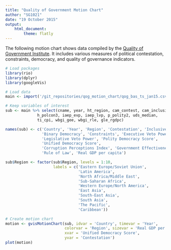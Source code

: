 ```yaml
---
title: "Quality of Government Motion Chart"
author: "SG1021"
date: "19 October 2015"
output: 
    html_document:
        theme: flatly
---
```


The following motion chart shows data compiled by the [Quality of Government
Institute](http://qog.pol.gu.se/data/datadownloads/qogbasicdata). It includes
various measures of political contestation, constraints, democracy, and quality
of governance indicators.


```r
# Load packages
library(rio)
library(dplyr)
library(googleVis)

# Load data
main <- import('/git_repositories/qog_motion_chart/qog_bas_ts_jan15.csv')

# Keep variables of interest
sub <- main %>% select(cname, year, ht_region, cam_contest, cam_inclusive, chga_demo, 
              h_polcon3, iaep_evp, iaep_lvp, p_polity2, uds_median,
              ti_cpi, wbgi_gee, wbgi_rle, gle_rgdpc)

names(sub) <- c('Country', 'Year', 'Region', 'Contestation', 'Inclusiveness', 
                'Binary Democracy', 'Constraints', 'Executive Veto Power',
                'Legislative Veto Power', 'Polity Democracy Score', 
                'Unified Democracy Score', 
                'Corruption Perceptions Index', 'Government Effectiveness',
                'Rule of Law', 'Real GDP per capita')

sub$Region <- factor(sub$Region, levels = 1:10, 
                     labels = c('Eastern Europe/Soviet Union',
                                'Latin America',
                                'North Africa/Middle East',
                                'Sub-Saharan Africa',
                                'Western Europe/North America',
                                'East Asia',
                                'South-East Asia',
                                'South Asia',
                                'The Pacific',
                                'Caribbean'))

# Create motion chart
motion <- gvisMotionChart(sub, idvar = 'Country', timevar = 'Year', 
                          colorvar = 'Region', sizevar = 'Real GDP per capita',
                          xvar = 'Unified Democracy Score', 
                          yvar = 'Contestation')
plot(motion)
```

